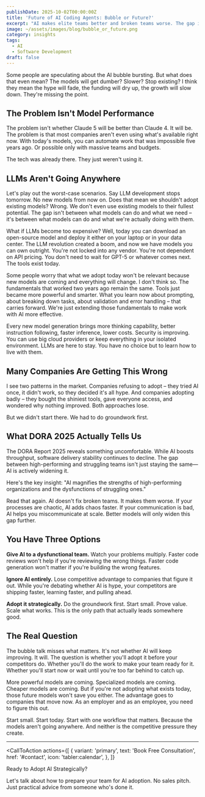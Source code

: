```yaml
---
publishDate: 2025-10-02T00:00:00Z
title: 'Future of AI Coding Agents: Bubble or Future?'
excerpt: "AI makes elite teams better and broken teams worse. The gap is widening. This isn't hype - it's data."
image: ~/assets/images/blog/bubble_or_future.png
category: insights
tags:
  - AI
  - Software Development
draft: false
---
```



Some people are speculating about the AI bubble bursting. But what does that even mean? The models will get dumber? Slower? Stop existing? I think they mean the hype will fade, the funding will dry up, the growth will slow down. They're missing the point.

## The Problem Isn't Model Performance

The problem isn't whether Claude 5 will be better than Claude 4. It will be. The problem is that most companies aren't even using what's available right now. With today's models, you can automate work that was impossible five years ago. Or possible only with massive teams and budgets.

<Note
  title="Real Example from My Client"
  description="They hired two people to manually scrape websites, collect data, and enter it into their system through web forms. The data was unstructured, so traditional automation didn't work well enough. Their throughput? 6-8 items per hour.<br/><br/>We built an AI agent that processes 50 items per hour. Could do more, but validation became the bottleneck. Now those two people just validate instead of doing data entry. Throughput jumped to 40 items per hour.<br/><br/>That's a 5x boost. For pennies in compute costs."
/>

The tech was already there. They just weren't using it.

## LLMs Aren't Going Anywhere

Let's play out the worst-case scenarios. Say LLM development stops tomorrow. No new models from now on. Does that mean we shouldn't adopt existing models? Wrong. We don't even use existing models to their fullest potential. The gap isn't between what models can do and what we need – it's between what models can do and what we're actually doing with them.

What if LLMs become too expensive? Well, today you can download an open-source model and deploy it either on your laptop or in your data center. The LLM revolution created a boom, and now we have models you can own outright. You're not locked into any vendor. You're not dependent on API pricing. You don't need to wait for GPT-5 or whatever comes next. The tools exist today.

Some people worry that what we adopt today won't be relevant because new models are coming and everything will change. I don't think so. The fundamentals that worked two years ago remain the same. Tools just became more powerful and smarter. What you learn now about prompting, about breaking down tasks, about validation and error handling – that carries forward. We're just extending those fundamentals to make work with AI more effective.

Every new model generation brings more thinking capability, better instruction following, faster inference, lower costs. Security is improving. You can use big cloud providers or keep everything in your isolated environment. LLMs are here to stay. You have no choice but to learn how to live with them.

## Many Companies Are Getting This Wrong

I see two patterns in the market. Companies refusing to adopt – they tried AI once, it didn't work, so they decided it's all hype. And companies adopting badly – they bought the shiniest tools, gave everyone access, and wondered why nothing improved. Both approaches lose.

<Note
  title="How We Use AI in My Company"
  description="We use AI heavily for software development. One thing that works well is automated testing. We have an AI agent that generates tests for our API and MCP endpoints. It covers the happy path cases. We spend minutes reviewing them instead of hours writing them. This is just one of many workflows where AI makes a real difference for us."
/>

But we didn't start there. We had to do groundwork first.

## What DORA 2025 Actually Tells Us

The DORA Report 2025 reveals something uncomfortable. While AI boosts throughput, software delivery stability continues to decline. The gap between high-performing and struggling teams isn't just staying the same—AI is actively widening it.

Here's the key insight: "AI magnifies the strengths of high-performing organizations and the dysfunctions of struggling ones."

Read that again. AI doesn't fix broken teams. It makes them worse. If your processes are chaotic, AI adds chaos faster. If your communication is bad, AI helps you miscommunicate at scale. Better models will only widen this gap further.

## You Have Three Options

**Give AI to a dysfunctional team.** Watch your problems multiply. Faster code reviews won't help if you're reviewing the wrong things. Faster code generation won't matter if you're building the wrong features.

**Ignore AI entirely.** Lose competitive advantage to companies that figure it out. While you're debating whether AI is hype, your competitors are shipping faster, learning faster, and pulling ahead.

**Adopt it strategically.** Do the groundwork first. Start small. Prove value. Scale what works. This is the only path that actually leads somewhere good.

<Note
  title="Our Productivity Gains"
  description="In my company, we have significant productivity gains. But they didn't happen because we bought the best tools. They happened because we applied them systematically, step by step, through trial and error. At this point, we can't imagine our workflow without AI assistance."
/>

## The Real Question

The bubble talk misses what matters. It's not whether AI will keep improving. It will. The question is whether you'll adopt it before your competitors do. Whether you'll do the work to make your team ready for it. Whether you'll start now or wait until you're too far behind to catch up.

More powerful models are coming. Specialized models are coming. Cheaper models are coming. But if you're not adopting what exists today, those future models won't save you either. The advantage goes to companies that move now. As an employer and as an employee, you need to figure this out.

Start small. Start today. Start with one workflow that matters. Because the models aren't going anywhere. And neither is the competitive pressure they create.

---

<CallToAction
  actions={[
    {
      variant: 'primary',
      text: 'Book Free Consultation',
      href: '#contact',
      icon: 'tabler:calendar',
    },
  ]}
>
  <Fragment slot="title">Ready to Adopt AI Strategically?</Fragment>

  <Fragment slot="subtitle">
    Let's talk about how to prepare your team for AI adoption. No sales pitch. Just practical advice from someone who's done it.
  </Fragment>
</CallToAction>
